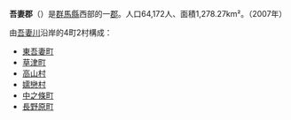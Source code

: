 {{Unreferenced|time=2017-12-12T00:20:03+00:00}}
{{日本郡
| 郡 = 吾妻郡
| 日文原名 = 吾妻郡
| 平假名 = あがつまぐん
| 羅馬字拼音 = Agatsuma-gun
| 地圖 =
| 都道府縣 = 群馬縣
| 編號 = 
| 町 = 4
| 村 = 2
| 經度 = 
| 緯度 = 
| 註記 = 
|}}
'''吾妻郡'''（{{jpn|j=吾妻郡|hg=あがつまぐん|rm=Agatsuma gun|f=y}}）是[[群馬縣|群馬縣]]西部的一[[郡|郡]]。人口64,172人、面積1,278.27km²。（2007年）

由[[吾妻川|吾妻川]]沿岸的4町2村構成：
*[[東吾妻町|東吾妻町]]
*[[草津町|草津町]]
*[[高山村_(群馬縣)|高山村]]
*[[嬬戀村|嬬戀村]]
*[[中之條町|中之條町]]
*[[長野原町|長野原町]]

{{上野國的郡}}
{{群馬縣}}{{Authority control}}